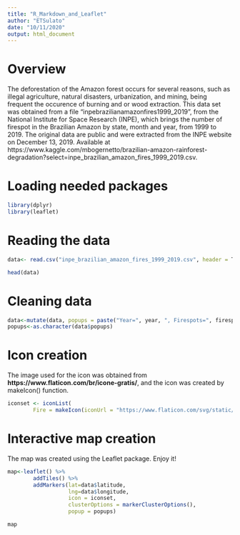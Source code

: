 ```yaml
---
title: "R_Markdown_and_Leaflet"
author: "ETSulato"
date: "10/11/2020"
output: html_document
---
```


# Overview

The deforestation of the Amazon forest occurs for several reasons, such as illegal agriculture, natural disasters, urbanization, and mining, being frequent the occurence of burning and or wood extraction. This data set was obtained from a file "inpebrazilianamazonfires1999_2019", from the National Institute for Space Research (INPE), which brings the number of firespot in the Brazilian Amazon by state, month and year, from 1999 to 2019. The original data are public and were extracted from the INPE website on December 13, 2019. Available at https://www.kaggle.com/mbogernetto/brazilian-amazon-rainforest-degradation?select=inpe_brazilian_amazon_fires_1999_2019.csv.

# Loading needed packages

```r
library(dplyr)
library(leaflet)
```

# Reading the data 

```r
data<- read.csv("inpe_brazilian_amazon_fires_1999_2019.csv", header = T)

head(data)
```

# Cleaning data

```r
data<-mutate(data, popups = paste("Year=", year, ", Firespots=", firespots))
popups<-as.character(data$popups)
```

# Icon creation

The image used for the icon was obtained from **https://www.flaticon.com/br/icone-gratis/**, and the icon was created by makeIcon() function.

```r
iconset <- iconList(
        Fire = makeIcon(iconUrl = "https://www.flaticon.com/svg/static/icons/svg/785/785116.svg",iconWidth = 31*215/230, iconHeight = 31, iconAnchorX = 31*215/230/2, iconAnchorY = 16))
```

# Interactive map creation 

The map was created using the Leaflet package. Enjoy it! 

```r
map<-leaflet() %>% 
        addTiles() %>% 
        addMarkers(lat=data$latitude, 
                   lng=data$longitude, 
                   icon = iconset,
                   clusterOptions = markerClusterOptions(),
                   popup = popups)

map
```


